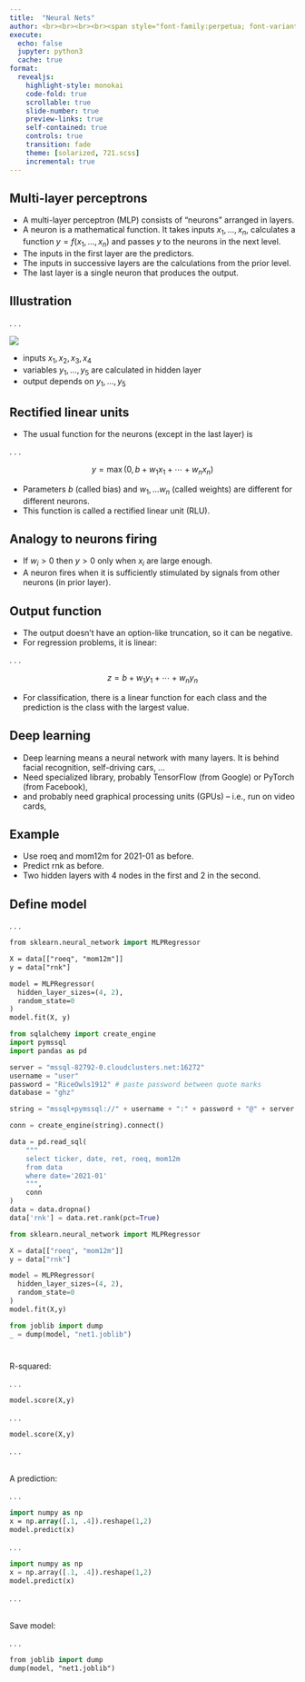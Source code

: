 ```yaml
---
title:  "Neural Nets"
author: <br><br><br><br><span style="font-family:perpetua; font-variant:small-caps; color:#404040;">Kerry Back</span><br><br><img src="RiceBusiness-transparent-logo-sm.png"  height=80>
execute:
  echo: false
  jupyter: python3
  cache: true
format: 
  revealjs:
    highlight-style: monokai
    code-fold: true
    scrollable: true
    slide-number: true
    preview-links: true
    self-contained: true
    controls: true
    transition: fade
    theme: [solarized, 721.scss]
    incremental: true
---
```


## Multi-layer perceptrons

* A multi-layer perceptron (MLP) consists of "neurons" arranged in layers.
* A neuron is a mathematical function.  It takes inputs $x_1, \ldots, x_n$, calculates a function $y=f(x_1, \ldots, x_n)$ and passes $y$ to the neurons in the next level.
* The inputs in the first layer are the predictors.
* The inputs in successive layers are the calculations from the prior level. 
* The last layer is a single neuron that produces the output.

## Illustration

. . .

::: {layout="[70, 30]"}

![](neuralnet.png)

* inputs $x_1, x_2, x_3, x_4$
* variables $y_1, \ldots, y_5$  are calculated in hidden layer
* output depends on $y_1, \ldots, y_5$

:::







## Rectified linear units

- The usual function for the neurons (except in the last layer) is 

. . .

$$ y = \max(0,b+w_1x_1 + \cdots + w_nx_n)$$

- Parameters $b$ (called bias) and $w_1, \ldots w_n$ (called weights) are different for different neurons. 
- This function is called a rectified linear unit (RLU).  


## Analogy to neurons firing

- If $w_i>0$ then $y>0$ only when $x_i$ are large enough. 
- A neuron  fires when it is sufficiently stimulated by signals from other neurons (in prior layer).

## Output function

- The output doesn't have an option-like truncation, so it can be negative.
- For regression problems, it is linear:

. . .

$$z = b+w_1y_1 + \cdots + w_ny_n$$ 

- For classification, there is a linear function for each class and the prediction is the class with the largest value.

## Deep learning

- Deep learning means a neural network with  many layers.  It is behind facial recognition, self-driving cars, ...
- Need specialized library, probably TensorFlow (from Google) or PyTorch (from Facebook), 
- and probably need graphical processing units (GPUs) -- i.e., run on video cards,


## Example

- Use roeq and mom12m for 2021-01 as before.
- Predict rnk as before.
- Two hidden layers with 4 nodes in the first and 2 in the second.

## Define model

. . .

```.p
from sklearn.neural_network import MLPRegressor

X = data[["roeq", "mom12m"]]
y = data["rnk"]

model = MLPRegressor(
  hidden_layer_sizes=(4, 2),
  random_state=0
)
model.fit(X, y)
```


```python
from sqlalchemy import create_engine
import pymssql
import pandas as pd

server = "mssql-82792-0.cloudclusters.net:16272"
username = "user"
password = "RiceOwls1912" # paste password between quote marks
database = "ghz"

string = "mssql+pymssql://" + username + ":" + password + "@" + server + "/" + database

conn = create_engine(string).connect()

data = pd.read_sql(
    """
    select ticker, date, ret, roeq, mom12m
    from data
    where date='2021-01'
    """, 
    conn
)
data = data.dropna()
data['rnk'] = data.ret.rank(pct=True)

from sklearn.neural_network import MLPRegressor

X = data[["roeq", "mom12m"]]
y = data["rnk"]

model = MLPRegressor(
  hidden_layer_sizes=(4, 2),
  random_state=0
)
model.fit(X,y)

from joblib import dump 
_ = dump(model, "net1.joblib")
```

#

R-squared:

. . .

```p
model.score(X,y)
```

. . .

```python
model.score(X,y)
```

. . .

<br>
A prediction:

. . .

```p
import numpy as np
x = np.array([.1, .4]).reshape(1,2)
model.predict(x)
```

. . .

```python
import numpy as np
x = np.array([.1, .4]).reshape(1,2)
model.predict(x)
```

. . .

<br>
Save model:

. . .

```p
from joblib import dump
dump(model, "net1.joblib")
```